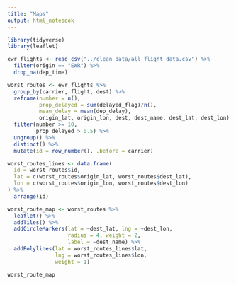 ```yaml
---
title: "Maps"
output: html_notebook
---
```

```r
library(tidyverse)
library(leaflet)

ewr_flights <- read_csv("../clean_data/all_flight_data.csv") %>% 
  filter(origin == "EWR") %>% 
  drop_na(dep_time)
```


```r
worst_routes <- ewr_flights %>%
  group_by(carrier, flight, dest) %>% 
  reframe(number = n(),
          prop_delayed = sum(delayed_flag)/n(),
          mean_delay = mean(dep_delay),
          origin_lat, origin_lon, dest, dest_name, dest_lat, dest_lon) %>% 
  filter(number >= 10,
         prop_delayed > 0.5) %>% 
  ungroup() %>% 
  distinct() %>% 
  mutate(id = row_number(), .before = carrier)
```

```r
worst_routes_lines <- data.frame(
  id = worst_routes$id,
  lat = c(worst_routes$origin_lat, worst_routes$dest_lat),
  lon = c(worst_routes$origin_lon, worst_routes$dest_lon)
) %>% 
  arrange(id)
```






```r
worst_route_map <- worst_routes %>% 
  leaflet() %>% 
  addTiles() %>% 
  addCircleMarkers(lat = ~dest_lat, lng = ~dest_lon,
                   radius = 4, weight = 2,
                   label = ~dest_name) %>%
  addPolylines(lat = worst_routes_lines$lat,
               lng = worst_routes_lines$lon,
               weight = 1)

worst_route_map
```

